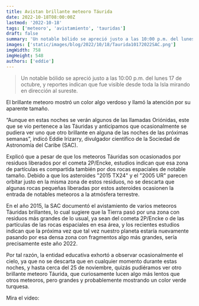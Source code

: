 ```yaml
---
title: Avistan brillante meteoro Táurida
date: 2022-10-18T08:00:00Z
lastmod: '2022-10-18'
tags: ['meteoro', 'avistamiento', 'tauridas']
draft: false
summary: 'Un notable bólido se apreció justo a las 10:00 p.m. del lunes 17 de octubre, y reportes indican que fue visible desde toda la Isla mirando en dirección al sureste.'
images: ['static/images/blog/2022/10/18/Taurida10172022SAC.png']
imgWidth: 758
imgHeight: 548
authors: ['eddie']
---
```


> Un notable bólido se apreció justo a las 10:00 p.m. del lunes 17 de octubre, y reportes indican que fue visible desde toda la Isla mirando en dirección al sureste.

El brillante meteoro mostró un color algo verdoso y llamó la atención por su aparente tamaño.

“Aunque en estas noches se verán algunos de las llamadas Oriónidas, este que se vio pertenece a las Táuridas y anticipamos que ocasionalmente se pudiera ver uno que otro brillante en alguna de las noches de las próximas semanas”, indicó Eddie Irizarry, divulgador científico de la Sociedad de Astronomía del Caribe (SAC).

Explicó que a pesar de que los meteoros Táuridas son ocasionados por residuos liberados por el cometa 2P/Encke, estudios indican que esa zona de partículas es compartida también por dos rocas espaciales de notable tamaño. Debido a que los asteroides "2015 TX24" y el "2005 UR" parecen orbitar justo en la misma zona de estos residuos, no se descarta que algunas rocas pequeñas liberadas por estos asteroides ocasionen la entrada de notables meteoros a la atmósfera terrestre.

En el año 2015, la SAC documentó el avistamiento de varios meteoros Táuridas brillantes, lo cual sugiere que la Tierra pasó por una zona con residuos más grandes de lo usual, ya sean del cometa 2P/Encke o de las partículas de las rocas espaciales en esa área, y los recientes estudios indican que la próxima vez que tal vez nuestro planeta estaría nuevamente pasando por esa densa zona con fragmentos algo más grandes, sería precisamente este año 2022.

Por tal razón, la entidad educativa exhortó a observar ocasionalmente el cielo, ya que no se descarta que en cualquier momento durante estas noches, y hasta cerca del 25 de noviembre, quizás pudiéramos ver otro brillante meteoro Táurida, que curiosamente lucen algo más lentos que otros meteoros, pero grandes y probablemente mostrando un color verde turquesa.

Mira el video:

<ResponsiveReactPlayer url="https://youtu.be/wPAhm6jTP8Q" />
